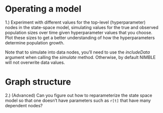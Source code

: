 # Operating a model

1.) Experiment with different values for the top-level (hyperparameter) nodes in the state-space model, simulating values for the true and observed population sizes over time given hyperparameter values that you choose. Plot these sizes to get a better understanding of how the hyperparameters determine population growth. 

Note that to simulate into data nodes, you'll need to use the *includeData* argument when calling the *simulate* method. Otherwise, by default NIMBLE will not overwrite data values.

# Graph structure

2.) (Advanced) Can you figure out how to reparameterize the state space model so that one doesn't have parameters such as `r[t]` that have many dependent nodes?
